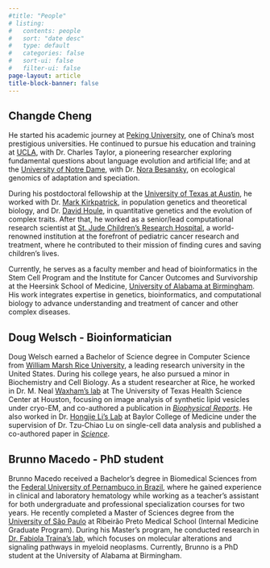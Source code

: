 ```yaml
---
#title: "People"
# listing:
#   contents: people
#   sort: "date desc"
#   type: default
#   categories: false
#   sort-ui: false
#   filter-ui: false
page-layout: article
title-block-banner: false
---
```


## Changde Cheng

He started his academic journey at [Peking University](https://en.wikipedia.org/wiki/Peking_University), one of China’s most prestigious universities.  He continued to pursue his education and training at  [UCLA](https://en.wikipedia.org/wiki/University_of_California,_Los_Angeles), with Dr. Charles Taylor, a pioneering researcher exploring fundamental questions about language evolution and artificial life; and at the [University of Notre Dame](https://en.wikipedia.org/wiki/University_of_Notre_Dame), with Dr. [Nora Besansky](https://en.wikipedia.org/wiki/Nora_J._Besansky), on ecological genomics of adaptation and speciation.

During his postdoctoral fellowship at the [University of Texas at Austin](https://en.wikipedia.org/wiki/University_of_Texas_at_Austin), he worked with Dr. [Mark Kirkpatrick](https://en.wikipedia.org/wiki/Mark_Kirkpatrick), in population genetics and theoretical biology, and Dr. [David Houle](https://www.bio.fsu.edu/faculty.php?faculty-id=houle), in quantitative genetics and the evolution of complex traits. After that, he worked as a senior/lead computational research scientist at [St. Jude Children's Research Hospital](https://en.wikipedia.org/wiki/St._Jude_Children%27s_Research_Hospital), a world-renowned institution at the forefront of pediatric cancer research and treatment, where he contributed to their mission of finding cures and saving children's lives.

Currently, he serves as a faculty member and head of bioinformatics in the Stem Cell Program and the Institute for Cancer Outcomes and Survivorship at the Heersink School of Medicine, [University of Alabama at Birmingham](https://en.wikipedia.org/wiki/University_of_Alabama_at_Birmingham_School_of_Medicine). His work integrates expertise in genetics, bioinformatics, and computational biology to advance understanding and treatment of cancer and other complex diseases.

## Doug Welsch - Bioinformatician

Doug Welsch earned a Bachelor of Science degree in Computer Science from [William Marsh Rice University](https://en.wikipedia.org/wiki/Rice_University), a leading research university in the United States. During his college years, he also pursued a minor in Biochemistry and Cell Biology. As a student researcher at Rice, he worked in Dr. M. Neal [Waxham's lab](https://sites.google.com/uth.edu/waxham-lab/home) at The University of Texas Health Science Center at Houston, focusing on image analysis of synthetic lipid vesicles under cryo-EM, and co-authored a publication in [*Biophysical Reports*]{.underline}. He also worked in Dr. [Hongjie Li's Lab](https://www.bcm.edu/people-search/hongjie-li-66406) at Baylor College of Medicine under the supervision of Dr. Tzu-Chiao Lu on single-cell data analysis and published a co-authored paper in [*Science*]{.underline}.

## Brunno Macedo - PhD student

Brunno Macedo received a Bachelor's degree in Biomedical Sciences from the [Federal University of Pernambuco in Brazil](https://en.wikipedia.org/wiki/Federal_University_of_Pernambuco), where he gained experience in clinical and laboratory hematology while working as a teacher's assistant for both undergraduate and professional specialization courses for two years. He recently completed a Master of Sciences degree from the [University of São Paulo](https://en.wikipedia.org/wiki/University_of_S%C3%A3o_Paulo) at Ribeirão Preto Medical School (Internal Medicine Graduate Program). During his Master's program, he conducted research in [Dr. Fabiola Traina's lab](https://rio.fmrp.usp.br/fabiolatraina/), which focuses on molecular alterations and signaling pathways in myeloid neoplasms. Currently, Brunno is a PhD student at the University of Alabama at Birmingham.

